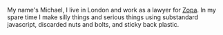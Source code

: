 

My name's Michael, I live in London and work as a lawyer for [Zopa](https://zopa.com). In my spare time I make silly things and serious things using substandard javascript, discarded nuts and bolts, and sticky back plastic.

<Projects projects={projects} />
